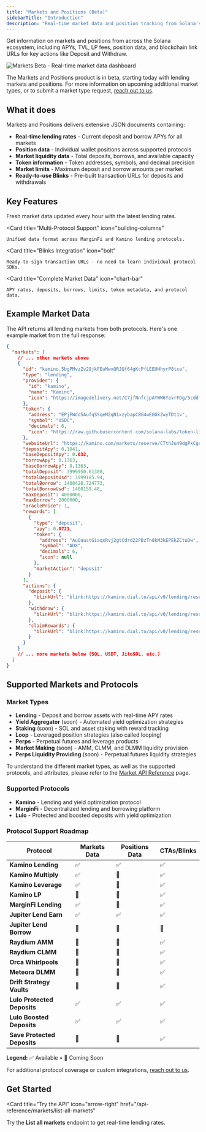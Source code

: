 ```yaml
---
title: "Markets and Positions (Beta)"
sidebarTitle: "Introduction"
description: "Real-time market data and position tracking from Solana's top protocols with ready-to-use Blinks for seamless DeFi interactions."
---
```


Get information on markets and positions from across the Solana ecosystem, including APYs, TVL, LP fees, position data, and blockchain link URLs for key actions like Deposit and Withdraw.

<img src="https://res.cloudinary.com/dnxjhra4h/image/upload/f_auto,q_auto/v1750948122/dialect-docs/makets-landing.png" alt="Markets Beta - Real-time market data dashboard" /> 

The Markets and Positions product is in beta, starting today with lending markets and positions. For more information on upcoming additional market types, or to submit a market type request, [reach out to us](https://form.typeform.com/to/zHHLsFUV).

## What it does

Markets and Positions delivers extensive JSON documents containing:
- **Real-time lending rates** - Current deposit and borrow APYs for all markets
- **Position data** - Individual wallet positions across supported protocols
- **Market liquidity data** - Total deposits, borrows, and available capacity
- **Token information** - Token addresses, symbols, and decimal precision
- **Market limits** - Maximum deposit and borrow amounts per market
- **Ready-to-use Blinks** - Pre-built transaction URLs for deposits and withdrawals

## Key Features

<CardGroup cols={2}>
  <Card
    title="Hourly Updates"
    icon="clock"
  >
    Fresh market data updated every hour with the latest lending rates.
  </Card>

  <Card
    title="Multi-Protocol Support"
    icon="building-columns"
  >
    Unified data format across MarginFi and Kamino lending protocols.
  </Card>

  <Card
    title="Blinks Integration"
    icon="bolt"
  >
    Ready-to-sign transaction URLs - no need to learn individual protocol SDKs.
  </Card>

  <Card
    title="Complete Market Data"
    icon="chart-bar"
  >
    APY rates, deposits, borrows, limits, token metadata, and protocol data.
  </Card>
</CardGroup>

## Example Market Data

The API returns all lending markets from both protocols. Here's one example market from the full response:

```json
{
  "markets": [
    // ... other markets above
    {
      "id": "kamino.5bgPMvzZv29jkFEuMwxQRJQf64gKcPfLEEUHhyrP8tce",
      "type": "lending",
      "provider": {
        "id": "kamino",
        "name": "Kamino",
        "icon": "https://imagedelivery.net/C7jfNnfrjpAYWW6YevrFDg/5cddfb2e-c98e-4734-528b-b541fb5e2b00/public"
      },
      "token": {
        "address": "EPjFWdd5AufqSSqeM2qN1xzybapC8G4wEGGkZwyTDt1v",
        "symbol": "USDC",
        "decimals": 6,
        "icon": "https://raw.githubusercontent.com/solana-labs/token-list/main/assets/mainnet/EPjFWdd5AufqSSqeM2qN1xzybapC8G4wEGGkZwyTDt1v/logo.png"
      },
      "websiteUrl": "https://kamino.com/markets/reserve/CTthJu49dgPkCgu9TKQProuaQnkHsRPQV33sSJ96vxpG/5bgPMvzZv29jkFEuMwxQRJQf64gKcPfLEEUHhyrP8tce",
      "depositApy": 0.1041,
      "baseDepositApy": 0.032,
      "borrowApy": 0.1363,
      "baseBorrowApy": 0.1363,
      "totalDeposit": 3999950.61308,
      "totalDepositUsd": 3999185.94,
      "totalBorrow": 1408428.724773,
      "totalBorrowUsd": 1408159.48,
      "maxDeposit": 4000000,
      "maxBorrow": 2000000,
      "oraclePrice": 1,
      "rewards": [
        {
          "type": "deposit",
          "apy": 0.0721,
          "token": {
            "address": "AuQaustGiaqxRvj2gtCdrd22PBzTn8kM3kEPEkZCtuDw",
            "symbol": "ADX",
            "decimals": 6,
            "icon": null
          },
          "marketAction": "deposit"
        }
      ],
      "actions": {
        "deposit": {
          "blinkUrl": "blink:https://kamino.dial.to/api/v0/lending/reserve/..."
        },
        "withdraw": {
          "blinkUrl": "blink:https://kamino.dial.to/api/v0/lending/reserve/..."
        },
        "claimRewards": {
          "blinkUrl": "blink:https://kamino.dial.to/api/v0/lending/reserve/..."
        }
      }
    }
    // ... more markets below (SOL, USDT, JitoSOL, etc.)
  ]
}
```

## Supported Markets and Protocols

### Market Types

- **Lending** - Deposit and borrow assets with real-time APY rates
- **Yield Aggregator** (soon) - Automated yield optimization strategies
- **Staking** (soon) - SOL and asset staking with reward tracking
- **Loop** - Leveraged position strategies (also called looping)
- **Perps** - Perpetual futures and leverage products
- **Market Making** (soon) - AMM, CLMM, and DLMM liquidity provision
- **Perps Liquidity Providing** (soon) - Perpetual futures liquidity strategies

To understand the different market types, as well as the supported protocols, and attributes, please refer to the [Market API Reference](/api-reference/markets/list-all-markets-grouped-by-type) page.

### Supported Protocols

- **Kamino** - Lending and yield optimization protocol
- **MarginFi** - Decentralized lending and borrowing platform
- **Lulo** - Protected and boosted deposits with yield optimization

### Protocol Support Roadmap

| Protocol | Markets Data | Positions Data | CTAs/Blinks |
|----------|--------------|----------------|-------------|
| **Kamino Lending** | ✅ | ✅ | ✅ |
| **Kamino Multiply** | ✅ | 🔨 | ✅ |
| **Kamino Leverage** | ✅ | 🔨 | ✅ |
| **Kamino LP** | 🔨 | 🔨 | ✅ |
| **MarginFi Lending** | ✅ | 🔨 | ✅ |
| **Jupiter Lend Earn** | ✅ | ✅ | ✅ |
| **Jupiter Lend Borrow** | 🔨 | 🔨 | 🔨 |
| **Raydium AMM** | 🔨 | 🔨 | ✅ |
| **Raydium CLMM** | 🔨 | 🔨 | ✅ |
| **Orca Whirlpools** | 🔨 | 🔨 | ✅ |
| **Meteora DLMM** | 🔨 | 🔨 | ✅ |
| **Drift Strategy Vaults** | 🔨 | 🔨 | ✅ |
| **Lulo Protected Deposits** | ✅ | ✅ | ✅ |
| **Lulo Boosted Deposits** | ✅ | ✅ | ✅ |
| **Save Protected Deposits** | 🔨 | 🔨 | ✅ |

**Legend:** ✅ Available • 🔨 Coming Soon

For additional protocol coverage or custom integrations, [reach out to us](https://form.typeform.com/to/zHHLsFUV).

## Get Started

<Card
  title="Try the API"
  icon="arrow-right"
  href="/api-reference/markets/list-all-markets"
>
  Try the **List all markets** endpoint to get real-time lending rates.
</Card>

